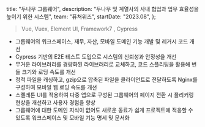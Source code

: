   title: "두나무 그룹웨어",
  description:
    "두나무 및 계열사의 사내 협업과 업무 효율성을 높이기 위한 시스템",
  team: "퓨쳐위즈",
  startDate: "2023.08",
};

> Vue, Vuex, Element UI, Framework7 , Cypress

- 그룹웨어의 워크스페이스, 재무, 자산, 모바일 도메인 기능 개발 및 레거시 코드 개선
- Cypress 기반의 E2E 테스트 도입으로 시스템의 신뢰성과 안정성을 개선
- 무거운 라이브러리를 경량화된 라이브러리로 교체하고, 코드 스플리팅을 활용해 번들 크기와 로딩 속도를 개선
- 정적 파일을 캐싱하고, gzip으로 압축된 파일을 클라이언트로 전달하도록 Nginx를 구성하여 모바일 웹 로딩 속도를 개선
- 스켈레톤 UI를 적용하여 다중 앱으로 구성된 그룹웨어의 페이지 전환 시 플리커링 현상을 개선하고 사용자 경험을 향상
- 그룹웨어에 대한 도메인 지식이 없어도 새로운 동료가 쉽게 프로젝트에 적응할 수 있도록 워크스페이스 및 모바일 기능 명세 및 문서화
